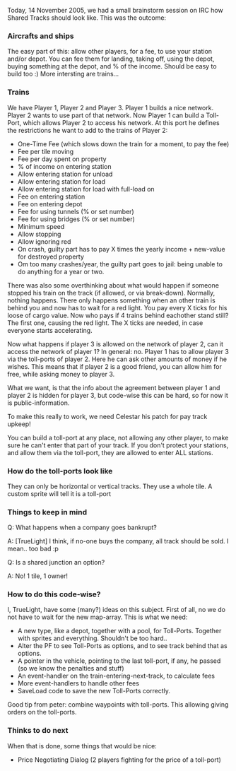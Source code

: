 Today, 14 November 2005, we had a small brainstorm session on IRC how Shared Tracks should look like. This was the outcome:

===Aircrafts and ships===

The easy part of this: allow other players, for a fee, to use your station and/or depot. You can fee them for landing, taking off, using the depot, buying something at the depot, and % of the income. Should be easy to build too :) More intersting are trains...

===Trains===

We have Player 1, Player 2 and Player 3.
Player 1 builds a nice network. Player 2 wants to use part of that network. Now Player 1 can build a Toll-Port, which allows Player 2 to access his network. At this port he defines the restrictions he want to add to the trains of Player 2:
* One-Time Fee (which slows down the train for a moment, to pay the fee)
* Fee per tile moving
* Fee per day spent on property
* % of income on entering station
* Allow entering station for unload
* Allow entering station for load
* Allow entering station for load with full-load on
* Fee on entering station
* Fee on entering depot
* Fee for using tunnels (% or set number)
* Fee for using bridges (% or set number)
* Minimum speed
* Allow stopping
* Allow ignoring red
* On crash, guilty part has to pay X times the yearly income + new-value for destroyed property
* Om too many crashes/year, the guilty part goes to jail: being unable to do anything for a year or two.

There was also some overthinking about what would happen if someone stopped his train on the track (if allowed, or via break-down). Normally, nothing happens. There only happens something when an other train is behind you and now has to wait for a red light. You pay every X ticks for his loose of cargo value. Now who pays if 4 trains behind eachother stand still? The first one, causing the red light. The X ticks are needed, in case everyone starts accelerating.

Now what happens if player 3 is allowed on the network of player 2, can it access the network of player 1? In general: no. Player 1 has to allow player 3 via the toll-ports of player 2. Here he can ask other amounts of money if he wishes. This means that if player 2 is a good friend, you can allow him for free, while asking money to player 3.

What we want, is that the info about the agreement between player 1 and player 2 is hidden for player 3, but code-wise this can be hard, so for now it is public-information.

To make this really to work, we need Celestar his patch for pay track upkeep!

You can build a toll-port at any place, not allowing any other player, to make sure he can't enter that part of your track.
If you don't protect your stations, and allow them via the toll-port, they are allowed to enter ALL stations.

===How do the toll-ports look like===

They can only be horizontal or vertical tracks. They use a whole tile. A custom sprite will tell it is a toll-port

===Things to keep in mind===

Q: What happens when a company goes bankrupt?

A: [TrueLight] I think, if no-one buys the company, all track should be sold. I mean.. too bad :p


Q: Is a shared junction an option?

A: No! 1 tile, 1 owner!

===How to do this code-wise?===

I, TrueLight, have some (many?) ideas on this subject. First of all, no we do not have to wait for the new map-array. This is what we need:

* A new type, like a depot, together with a pool, for Toll-Ports. Together with sprites and everything. Shouldn't be too hard..
* Alter the PF to see Toll-Ports as options, and to see track behind that as options.
* A pointer in the vehicle, pointing to the last toll-port, if any, he passed (so we know the penalties and stuff)
* An event-handler on the train-entering-next-track, to calculate fees
* More event-handlers to handle other fees
* SaveLoad code to save the new Toll-Ports correctly.

Good tip from peter: combine waypoints with toll-ports. This allowing giving orders on the toll-ports.

===Thinks to do next===

When that is done, some things that would be nice:

* Price Negotiating Dialog (2 players fighting for the price of a toll-port)